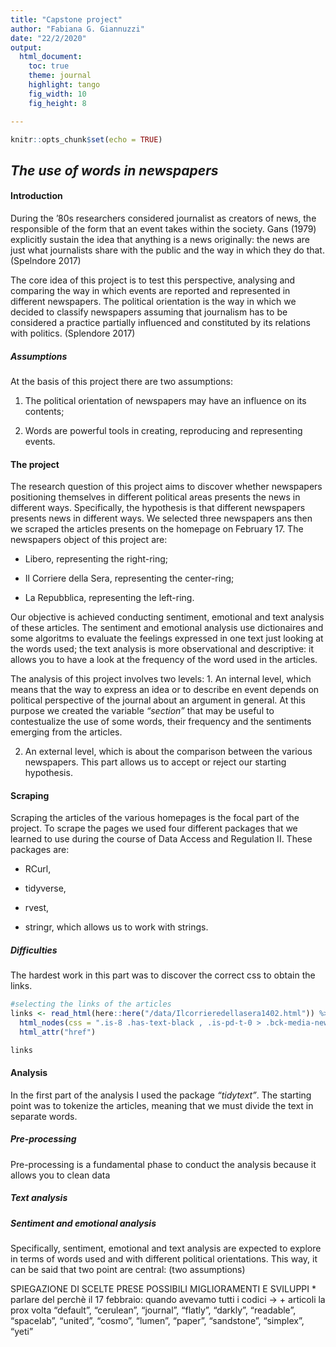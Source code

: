 ```yaml
---
title: "Capstone project"
author: "Fabiana G. Giannuzzi"
date: "22/2/2020"
output: 
  html_document:
    toc: true
    theme: journal
    highlight: tango
    fig_width: 10
    fig_height: 8

---
```


```r
knitr::opts_chunk$set(echo = TRUE)
```

## *The use of words in newspapers*

#### **Introduction**
During the '80s researchers considered journalist as creators of news, the responsible of the form that an event takes within the society. Gans (1979) explicitly sustain the idea that anything is a news originally: the news are just what journalists share with the public and the way in which they do that. (Spelndore 2017)

The core idea of this project is to test this perspective, analysing and comparing the way in which events are reported and represented in different newspapers. The political orientation is the way in which we decided to classify newspapers assuming that journalism has to be considered a practice partially influenced and constituted by its relations with politics. (Splendore 2017)

##### **Assumptions**
At the basis of this project there are two assumptions: 

1. The political orientation of newspapers may have an influence on its contents; 

2. Words are powerful tools in creating, reproducing and representing events. 

#### **The project**
The research question of this project aims to discover whether newspapers positioning themselves in different political areas presents the news in different ways. Specifically, the hypothesis is that different newspapers presents news in different ways.
We selected three newspapers ans then we scraped the articles presents on the homepage on February 17. The newspapers object of this project are:

- Libero, representing the right-ring;

- Il Corriere della Sera, representing the center-ring;

- La Repubblica, representing the left-ring.

Our objective is achieved conducting sentiment, emotional and text analysis of these articles. 
The sentiment and emotional analysis use dictionaires and some algoritms to evaluate the feelings expressed in one text just looking at the words used; the text analysis is more observational and descriptive: it allows you to have a look at the frequency of the word used in the articles. 

The analysis of this project involves two levels:
1. An internal level, which means that the way to express an idea or to describe en event depends on political perspective of the journal about an argument in general. At this purpose we created the variable *"section"* that may be useful to contestualize the use of some words, their frequency and the sentiments emerging from the articles.

2. An external level, which is about the comparison between the various newspapers. This part allows us to accept or reject our starting hypothesis.  

#### **Scraping**
Scraping the articles of the various homepages is the focal part of the project. 
To scrape the pages we used four different packages that we learned to use during the course of Data Access and Regulation II. These packages are: 

- RCurl, 

- tidyverse, 

- rvest,

- stringr, which allows us to work with strings. 

##### **Difficulties**
The hardest work in this part was to discover the correct css to obtain the links. 

```r
#selecting the links of the articles
links <- read_html(here::here("/data/Ilcorrieredellasera1402.html")) %>% 
  html_nodes(css = ".is-8 .has-text-black , .is-pd-t-0 > .bck-media-news") %>% 
  html_attr("href")

links
```

#### **Analysis**
In the first part of the analysis I used the package *"tidytext"*. 
The starting point was to tokenize the articles, meaning that we must divide the text in separate words.   

##### **Pre-processing**
Pre-processing is a fundamental phase to conduct the analysis because it allows you to clean data 

##### **Text analysis**

##### **Sentiment and emotional analysis**





Specifically, sentiment, emotional and text analysis are expected to explore  in terms of words used and 
with different political orientations. This way, it can be said that two point are central: (two assumptions)

SPIEGAZIONE DI SCELTE PRESE 
POSSIBILI MIGLIORAMENTI E SVILUPPI 
* parlare del perchè il 17 febbraio: quando avevamo tutti i codici -> + articoli la prox volta 
“default”, “cerulean”, “journal”, “flatly”, “darkly”, “readable”, “spacelab”, “united”, “cosmo”, “lumen”, “paper”, “sandstone”, “simplex”, “yeti”